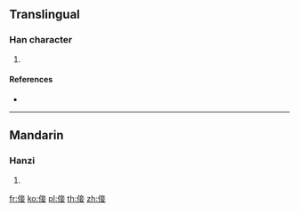 ==Translingual==

===Han character===
{{Han char|rn=9|rad=人|as=08|sn=10|four=|canj=OYTV|ids=⿰亻妾}}

# {{defn|Han|sort=人08}}

====References====
* {{Han ref|kx=0109.171|hdz=10183.041|uh=503F|ud=20543}}

----

==Mandarin==

===Hanzi===
{{cmn-hanzi|pin=[[qie]]|wg=ch'ieh}}

# {{defn|lang=cmn|sort=人08}}

[[fr:倿]]
[[ko:倿]]
[[pl:倿]]
[[th:倿]]
[[zh:倿]]